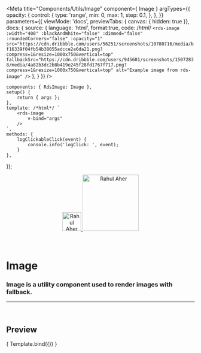 
<Meta
	title="Components/Utils/Image"
	component={ Image }
	argTypes={{
		opacity: {
			control: {
				type: 'range',
				min: 0,
				max: 1,
				step: 0.1,
			},
		},
	}}
	parameters={{
		viewMode: 'docs',
		previewTabs: { canvas: { hidden: true }},
		docs: {
			source: {
				language: 'html',
				format:true,
				code: /*html*/ 
`<rds-image
	:width="400"
	:blackAndWhite="false"
	:dimmed="false"
	:roundedCorners="false"
	:opacity="1"
	src="https://cdn.dribbble.com/users/56251/screenshots/10780716/media/bf16339f04fb54b38055adcce2a6da21.png?compress=1&resize=1000x750&vertical=top"
	fallbackSrc="https://cdn.dribbble.com/users/945601/screenshots/15072838/media/4a82b3dc2b8b419e245f28fd1767f717.png?compress=1&resize=1000x750&vertical=top"
	alt="Example image from rds-image"
/>`
			},
		}
	}}
/>

	components: { RdsImage: Image },
	setup() {
		return { args };
	},
	template: /*html*/ `
		<rds-image
			v-bind="args"
		/>
	`,
	methods: {
		logClickableClick(event) {
			console.info('logClick: ', event);
		}
	},
});

<div align="center" style={{display: 'flex'}}>
    <a href="https://rahulaher.netlify.app">
        <img src="https://rahulaher.netlify.app/img/logo/glyph-black-colored.svg" alt="Rahul Aher logo" width="50" />
        <img src="https://rahulaher.netlify.app/img/logo/word-black-colored.svg" alt="Rahul Aher" width="150" />
    </a>
    </a>
    </a>
</div>

<br />
<br />

# Image

### Image is a utility component used to render images with fallback.
---
<br />

## Preview

<Canvas>
	<Story
		name="Image"
		args={{
			src: 'https://cdn.dribbble.com/users/56251/screenshots/10780716/media/bf16339f04fb54b38055adcce2a6da21.png?compress=1&resize=1000x750&vertical=top',
			fallbackSrc: 'https://cdn.dribbble.com/users/945601/screenshots/15072838/media/4a82b3dc2b8b419e245f28fd1767f717.png?compress=1&resize=1000x750&vertical=top',
			width: 400,
			blackAndWhite: false,
			dimmed: false,
			roundedCorners: false,
			opacity: 1,
			alt: 'Example image from rds-image',
		}}
	>
		{ Template.bind({}) }
	</Story>
</Canvas>

<ArgsTable story="Image" />
